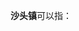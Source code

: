 '''沙头镇'''可以指：
{{PRC admin/disambig|32/10/02/103/000|33/03/24/111/000|43/09/02/104/000|45/04/21/116/000}}
{{disambig|cat=三字中国镇名消歧义}}